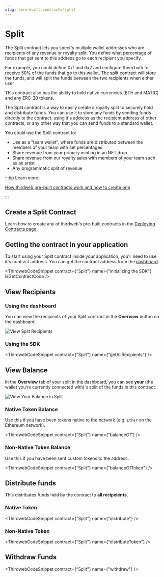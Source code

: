 ```yaml
---
slug: /pre-built-contracts/split
---
```



# Split

The Split contract lets you specify multiple wallet addresses who are recipients of any revenue or royalty split.
You define what percentage of funds that get sent to this address go to each recipient you specify.

For example, you could define 0x1 and 0x2 and configure them both to receive 50% of the funds that go to this wallet.
The split contract will store the funds, and will split the funds between the two recipients when either user

This contract also has the ability to hold native currencies (ETH and MATIC) and any ERC-20 tokens.

The Split contract is a way to easily create a royalty split to securely hold and distribute funds.
You can use it to store any funds by sending funds directly to the contract,
using it's address as the recipient address of other contracts,
or any other way that you can send funds to a standard wallet.

You could use the Split contract to:

- Use as a "team wallet", where funds are distributed between the members of your team with set percentages.
- Share revenue from your primary minting in an NFT drop
- Share revenue from our royalty sales with members of your team such as an artist
- Any programmatic split of revenue

:::tip Learn more

[How thirdweb pre-built contracts work and how to create one](/pre-built-contracts)

:::

## Create a Split Contract

Learn how to create any of thirdweb's pre-built contracts in the [Deploying Contracts page](/getting-started/deploying-contracts).

## Getting the contract in your application

To start using your Split contract inside your application, you'll need to use it's contract address. You can get the contract address from the [dashboard](https://thirdweb.com/dashboard).

<ThirdwebCodeSnippet
  contract={"Split"}
  name={"initializing the SDK"}
  isGetContractCode
/>

## View Recipients

### Using the dashboard

You can view the recipients of your Split contract in the **Overview** button on the dashboard.

![View Split Recipients](../assets/view-split-recipients.png)

### Using the SDK

<ThirdwebCodeSnippet contract={"Split"} name={"getAllRecipients"} />

## View Balance

In the **Overview** tab of your split in the dashboard, you can see **your** (the wallet you're currently connected with)'s split of the funds in this contract.

![View Your Balance In Split](../assets/split-balances.png)

### Native Token Balance

Use this if you have been tokens native to the network (e.g. `Ether` on the Ethereum network).

<ThirdwebCodeSnippet contract={"Split"} name={"balanceOf"} />

### Non-Native Token Balance

Use this if you have been sent custom tokens to the address.

<ThirdwebCodeSnippet contract={"Split"} name={"balanceOfToken"} />

## Distribute funds

This distributes funds held by the contract to **all recipeients**.

### Native Token

<ThirdwebCodeSnippet contract={"Split"} name={"distribute"} />

### Non-Native Token

<ThirdwebCodeSnippet contract={"Split"} name={"distributeToken"} />

## Withdraw Funds

<ThirdwebCodeSnippet contract={"Split"} name={"withdraw"} />
